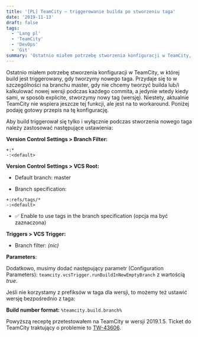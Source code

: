 ```yaml
---
title: '[PL] TeamCity — triggerowanie builda po stworzeniu taga'
date: '2019-11-13'
draft: false
tags:
  - 'Lang pl'
  - 'TeamCity'
  - 'DevOps'
  - 'Git'
summary: 'Ostatnio miałem potrzebę stworzenia konfiguracji w TeamCity, w której build jest triggerowany, gdy tworzymy nowego taga. Przydaje się to w szczególności na branchu master, gdy nie chcemy tworzyć builda lub/i kalkulować nowej wersji podczas każdego commita, a jedynie wtedy kiedy sami, w sposób explicite, stworzymy nowy tag (wersję). Niestety, aktualnie TeamCity nie wspiera jeszcze tej funkcji, ale jest na to workaround. Poniżej podaję gotowy przepis na tę konfigurację.'
---
```


Ostatnio miałem potrzebę stworzenia konfiguracji w TeamCity, w której build jest triggerowany, gdy tworzymy nowego taga. Przydaje się to w szczególności na branchu master, gdy nie chcemy tworzyć builda lub/i kalkulować nowej wersji podczas każdego commita, a jedynie wtedy kiedy sami, w sposób explicite, stworzymy nowy tag (wersję). Niestety, aktualnie TeamCity nie wspiera jeszcze tej funkcji, ale jest na to workaround. Poniżej podaję gotowy przepis na tę konfigurację.

Aby build triggerował się tylko i wyłącznie podczas stworzenia nowego taga należy zastosować następujące ustawienia:

**Version Control Settings > Branch Filter:**

```
+:*
-:<default>
```

**Version Control Settings > VCS Root:**

* Default branch: master

* Branch specification:

```
+:refs/tags/*
-:<default>
```

* ✅ Enable to use tags in the branch specification (opcja ma być zaznaczona)

**Triggers > VCS Trigger:**

* Branch filter: _(nic)_

**Parameters**:

Dodatkowo, musimy dodać następujący parametr (Configuration Parameters): `teamcity.vcsTrigger.runBuildInNewEmptyBranch` z wartością _true_.

Jeśli nie korzystamy z prefiksów w taga dla wersji, to możemy też ustawić wersję bezpośrednio z taga:

**Build number format:** `%teamcity.build.branch%`

Powyższą receptę przetestowałem na TeamCity w wersji 2019.1.5. Ticket do TeamCity traktujący o problemie to [TW-43606](https://youtrack.jetbrains.com/issue/TW-43606).
